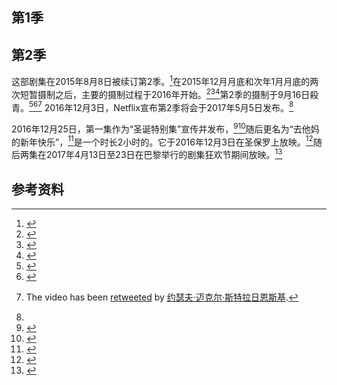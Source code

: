 == 第1季 ==
{{main article|超感8人组 (第1季)}}
{{:超感8人组 (第1季)}}<!--本表格链接至[[超感8人组_(第1季)|超感8人组 (第1季)]]，如需修改请移步-->

== 第2季 ==
这部剧集在2015年8月8日被续订第2季。<ref>{{Cite tweet |number=630030865054109698 |user=netflix |title=Birthdays are just the beginning. #sense8 is reborn. |date=2015-08-08 |author=网飞 |authorlink=网飞 |accessdate=2015-08-12 |archiveurl=https://web.archive.org/web/20160509122847/https://twitter.com/netflix/status/630030865054109698 |archivedate=2016-05-09 |deadurl=no |language=en, es, ko}}</ref>在2015年12月月底和次年1月月底的两次短暂摄制之后，主要的摄制过程于2016年开始。<ref name="thefilmstage">{{cite interview |url=http://thefilmstage.com/features/john-toll-talks-adjusting-for-the-small-screen-sense8-the-wachowskis-more/ |title=John Toll Talks Adjusting for the Small Screen, 'Sense8,' the Wachowskis & More |subject=John Toll |interviewer=Nick Newman |date=2015-11-24 |work=The Film Stage |accessdate=2015-11-28 |archiveurl=https://web.archive.org/web/20160509123101/https://thefilmstage.com/features/john-toll-talks-adjusting-for-the-small-screen-sense8-the-wachowskis-more/ |archivedate=2016-05-09 |deadurl=no |language=en}}</ref><ref name="winter2015shoot">{{Cite tweet |number=677686834613379073 |user=straczynski |title=@JanMSchroeder It's a separate shoot to grab footage during the holiday, not the start of full-on main unit shooting. |date=2015-12-17 |author=J. Michael Straczynski |authorlink=约瑟夫·迈克尔·斯特拉日恩斯基 |accessdate=2015-12-30 |archiveurl=https://web.archive.org/web/20160509132830/https://twitter.com/straczynski/status/677686834613379073 |archivedate=2016-05-09 |deadurl=no |language=en}}</ref><ref name="reelchicago">{{cite web |url=http://reelchicago.com/article/three-new-shows-set-cinespace-ready-roll160121 |title=Three new shows set up at Cinespace ready to roll |author=Ruth L Ratny |date=2016-01-21 |work=ReelChicago |accessdate=2016-01-22 |archiveurl=https://web.archive.org/web/20160509123904/http://reelchicago.com/article/three-new-shows-set-cinespace-ready-roll160121 |archivedate=2016-05-09 |deadurl=no |language=en}}</ref>第2季的摄制于9月16日殺青。<ref name="wrapS2MPC">{{Cite tweet |user=MPC_UK |author=Motion Picture Capital |number=777934880357421057 |title=Congratulations to cast & crew for wrapping up the incredible achievement / feat of endurance that is filming #Sense8Season2! |date=2016-09-19 |accessdate=2016-09-19 |archiveurl=https://web.archive.org/web/20160919232653/https://twitter.com/MPC_UK/status/777934880357421057 |archivedate=2016-09-19 |deadurl=no |language=en}}</ref><ref name="wrapS2Brian">{{Cite tweet |user=BrianJacobSmith |author=Brian J. Smith |authorlink=布萊恩·J·史密斯 |number=778147426154717184 |title=That's a wrap on @sense8 season 2. It was the adventure of a lifetime. |date=2016-09-20 |accessdate=2016-09-20 |archiveurl=https://web.archive.org/web/20160920082818/https://twitter.com/BrianJacobSmith/status/778147426154717184 |archivedate=2016-09-20 |deadurl=no |language=en}}</ref><ref>{{cite AV media |url=https://www.youtube.com/watch?v=VN_RJcV64ME |title=JMS Spotlight SDCC 2016 |date=2016-07-24 |author=Jan Schroeder |type=Recording |via=[[YouTube|YouTube]] |time=19:22 |accessdate=2016-12-03| language=en}} The video has been [https://twitter.com/straczynski/status/757454708751540225 retweeted] by [[约瑟夫·迈克尔·斯特拉日恩斯基|约瑟夫·迈克尔·斯特拉日恩斯基]].</ref> 2016年12月3日，Netflix宣布第2季将会于2017年5月5日发布。<ref name="s2dates"/>

2016年12月25日，第一集作为“圣诞特别集”宣传并发布，<ref name="s2dates">{{cite web |url=http://collider.com/sense8-season-2-release-date/ |title='Sense8' Returns to Netflix for Christmas Special; Season 2 Release Date Revealed |author=Dave Trumbore |date=2016-12-03 |accessdate=2016-12-04 |work=[[Collider.com|Collider.com]]|publisher={{tsl|en|Complex Media|}}|archiveurl=https://web.archive.org/web/20161204213909/http://collider.com/sense8-season-2-release-date/ |archivedate=2016-12-04| deadurl=no |language=en}}</ref><ref>{{cite web |url=http://www.vulture.com/2016/12/sense8-recap-season-1-episode-13.html |title=Sense8 Christmas Special Recap: 'Tis the Season |author=Simon Abrams |date=2016-12-23 |work={{tsl|en|Vulture.com|}}|publisher={{tsl|en|New York Media|}}|accessdate=2016-12-25 |archiveurl=https://web.archive.org/web/20170111000839/http://www.vulture.com/2016/12/sense8-recap-season-1-episode-13.html |archivedate=2017-01-11 |deadurl=no |language=en}}</ref>随后更名为“去他妈的新年快乐”，<ref>{{cite web |url=http://nique.net/entertainment/2017/01/13/sense8-loses-sense-of-plot/ |title=Sense8 loses sense of plot |author=Monica Jamison |date=2017-01-13 |work=Technique |accessdate=2017-01-13 |archiveurl=https://web.archive.org/web/20170113195449/http://nique.net/entertainment/2017/01/13/sense8-loses-sense-of-plot/ |archivedate=2017-01-13 |deadurl=no |language=en}}</ref>是一个时长2小时的{{tsl|en|Christmas by medium#Television specials and episodes||圣诞特别集}}。它于2016年12月3日在圣保罗{{tsl|en|Comic Con Experience|动漫体验展}}上放映。<ref>{{cite web |url=http://noticiasdatv.uol.com.br/noticia/series/orgia-com-protagonistas-de-sense8-leva-publico-da-comic-con-ao-delirio--13414 |title=Orgia com protagonistas de Sense8 leva público da Comic Con ao delírio |author=João da Paz |date=2016-12-04 |work=Notícias da TV |accessdate=2016-12-04 |archiveurl=https://web.archive.org/web/20161204213238/http://noticiasdatv.uol.com.br/noticia/series/orgia-com-protagonistas-de-sense8-leva-publico-da-comic-con-ao-delirio--13414 |archivedate=2016-12-04 |deadurl=no  |language=pt-br}}</ref>随后两集在2017年4月13日至23日在巴黎举行的剧集狂欢节期间放映。<ref>{{cite web |url=http://www.hollywoodreporter.com/news/jim-carreys-im-dying-up-premiere-at-paris-fest-987926 |title=Jim Carrey's'I'm Dying Up Here' to Premiere at Paris Fest |author=Rhonda Richford  |date=2017-03-22 |work=[[The_Hollywood_Reporter|The Hollywood Reporter]] |publisher=[[Prometheus_Global_Media|Prometheus Global Media]] |accessdate=2017-03-23 |archiveurl=https://web.archive.org/web/20170323185451/http://www.hollywoodreporter.com/news/jim-carreys-im-dying-up-premiere-at-paris-fest-987926 |archivedate=2017-03-23 |deadurl=no |language=en}}</ref>


{{Episode table |background=#9ECFB2 |overall=5 |season=5 |title=35 |director=13| directorR=<ref name="S2DirLana">{{cite web |url=http://www.indiewire.com/2016/12/sense8-christmas-special-trailer-season-2-netflix-lana-wachowski-1201759333/ |title='Sense8: A Christmas Special' Trailer: Hallelujah, Netflix's Trippiest Thriller Is Back for Season 2 |author=Liz Shannon Miller |date=2016-12-16 |work=[[Indiewire|Indiewire]]|publisher={{tsl|en|Penske Media Corporation|}}|accessdate=2016-12-16 |archiveurl=https://web.archive.org/web/20161216151802/http://www.indiewire.com/2016/12/sense8-christmas-special-trailer-season-2-netflix-lana-wachowski-1201759333/ |archivedate=2016-12-16 |deadurl=no |language=en}}</ref> |writer=26 |airdate=16 |airdateR=<ref name="s2dates"/> |released=y |episodes=
{{Episode list
 |EpisodeNumber   = 13
 |EpisodeNumber2  = 1
 |Title           = 该死的新年快乐。
 |AltTitle        = Happy F*cking New Year.<ref name="netflix official">{{cite web |url=https://www.netflix.com/title/80025744 |title=Sense8 | Netflix Official Site |publisher=网飞 |access-date=2019-05-30 |language=en}}</ref>
 |DirectedBy      = 沃卓斯基姐妹
 |WrittenBy       = 拉娜·沃卓斯基、约瑟夫·迈克尔·斯特拉日恩斯基
 |OriginalAirDate = {{Start date|2016|12|23}}
 |ShortSummary    = 
 |LineColor       = #9ECFB2
}}
{{Episode list
 |EpisodeNumber   = 14
 |EpisodeNumber2  = 2
 |Title           = 我是谁？
 |AltTitle        = Who Am I?
 |DirectedBy      = [[拉娜·沃卓斯基|拉娜·沃卓斯基]]
 |WrittenBy       = 沃卓斯基姐妹、[[约瑟夫·迈克尔·斯特拉日恩斯基|约瑟夫·迈克尔·斯特拉日恩斯基]]
 |OriginalAirDate = {{Start date|2017|5|5}}
 |ShortSummary    = 
 |LineColor       = #9ECFB2
}}
{{Episode list
 |EpisodeNumber   = 15
 |EpisodeNumber2  = 3
 |Title           = 专性互利共生<ref>{{cite book |vauthors=((國家教育研究院)), ((元照出版)) |authorlink=國家教育研究院 |title=生命科學名詞 |url= |location=臺湾 |publisher=元照出版公司 |page=96 |date=2016 |isbn=9789860507263 |language=zh-hant}}</ref>
 |AltTitle        = Obligate Mutualisms
 |DirectedBy      = 拉娜·沃卓斯基
 |WrittenBy       = 沃卓斯基姐妹、约瑟夫·迈克尔·斯特拉日恩斯基
 |OriginalAirDate = {{Start date|2017|5|5}}
 |ShortSummary    = 
 |LineColor       = #9ECFB2
}}
{{Episode list
 |EpisodeNumber   = 16
 |EpisodeNumber2  = 4
 |Title           = 复调和弦
 |AltTitle        = Polyphony
 |DirectedBy      = [[詹姆斯·麦克特格|詹姆斯·麦克提格]]
 |WrittenBy       = 沃卓斯基姐妹、约瑟夫·迈克尔·斯特拉日恩斯基
 |OriginalAirDate = {{Start date|2017|5|5}}
 |ShortSummary    = 
 |LineColor       = #9ECFB2
}}
{{Episode list
 |EpisodeNumber   = 17
 |EpisodeNumber2  = 5
 |Title           = 恐惧不能解决任何问题
 |AltTitle        = Fear Never Fixed Anything
 |DirectedBy      = 詹姆斯·麦克提格
 |WrittenBy       = 沃卓斯基姐妹、约瑟夫·迈克尔·斯特拉日恩斯基
 |OriginalAirDate = {{Start date|2017|5|5}}
 |ShortSummary    = 
 |LineColor       = #9ECFB2
}}
{{Episode list
 |EpisodeNumber   = 18
 |EpisodeNumber2  = 6
 |Title           = 明修栈道，暗度陈仓
 |AltTitle        = Isolated Above, Connected Below
 |DirectedBy      = 拉娜·沃卓斯基
 |WrittenBy       = 沃卓斯基姐妹、约瑟夫·迈克尔·斯特拉日恩斯基
 |OriginalAirDate = {{Start date|2017|5|5}}
 |ShortSummary    = 
|LineColor       = #9ECFB2
}}
{{Episode list
 |EpisodeNumber   = 19
 |EpisodeNumber2  = 7
 |Title           = 我心无处可容恨
 |AltTitle        = I Have No Room in My Heart for Hate
 |DirectedBy      = 詹姆斯·麦克提格
 |WrittenBy       = 沃卓斯基姐妹、约瑟夫·迈克尔·斯特拉日恩斯基
 |OriginalAirDate = {{Start date|2017|5|5}}
 |ShortSummary    = 
 |LineColor       = #9ECFB2
}}
{{Episode list
 |EpisodeNumber   = 20
 |EpisodeNumber2  = 8
 |Title           = 我现在只想再来一发子弹
 |AltTitle        = All I Want Right Now Is One More Bullet
 |DirectedBy      = 丹·格拉斯
 |WrittenBy       = 沃卓斯基姐妹、约瑟夫·迈克尔·斯特拉日恩斯基
 |OriginalAirDate = {{Start date|2017|5|5}}
 |ShortSummary    = 
 |LineColor       = #9ECFB2
}}
{{Episode list
 |EpisodeNumber   = 21
 |EpisodeNumber2  = 9
 |Title           = 家庭的真谛
 |AltTitle        = What Family Actually Means
 |DirectedBy      = 拉娜·沃卓斯基
 |WrittenBy       = 沃卓斯基姐妹、约瑟夫·迈克尔·斯特拉日恩斯基
 |OriginalAirDate = {{Start date|2017|5|5}}
 |ShortSummary    = 
 |LineColor       = #9ECFB2
}}
{{Episode list
 |EpisodeNumber   = 22
 |EpisodeNumber2  = 10
 |Title           = 如果世界是个舞台，身份不过一套戏服而已
 |AltTitle        = If All the World's a Stage, Identity Is Nothing But a Costume
 |DirectedBy      = [[汤姆·提克威尔|汤姆·提克威尔]]
 |WrittenBy       = 沃卓斯基姐妹、约瑟夫·迈克尔·斯特拉日恩斯基
 |OriginalAirDate = {{Start date|2017|5|5}}
 |ShortSummary    = 
 |LineColor       = #9ECFB2
}}
{{Episode list
 |EpisodeNumber   = 23
 |EpisodeNumber2  = 11
 |Title           = 你想开战吗？
 |AltTitle        = You Want a War?
 |DirectedBy      = 拉娜·沃卓斯基
 |WrittenBy       = 沃卓斯基姐妹、约瑟夫·迈克尔·斯特拉日恩斯基
 |OriginalAirDate = {{Start date|2017|5|5}}
 |ShortSummary    = 
 |LineColor       = #9ECFB2
}}
{{Episode list
 |EpisodeNumber   = 24
 |EpisodeNumber2  = 12
 |Title           = 爱征服一切
 |AltTitle        = Amor Vincit Omnia
 |DirectedBy      = 拉娜·沃卓斯基
 |WrittenBy       = 沃卓斯基姐妹、约瑟夫·迈克尔·斯特拉日恩斯基
 |OriginalAirDate = {{Start date|2018|6|8}}
 |ShortSummary    = 
 |LineColor       = #9ECFB2
}}
}}

==参考资料==
{{reflist}}